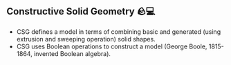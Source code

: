 ## Constructive Solid Geometry 🪨💻

- CSG defines a model in terms of combining basic and generated (using extrusion and sweeping operation) solid shapes.
- CSG uses Boolean operations to construct a model (George Boole, 1815-1864, invented Boolean algebra).
